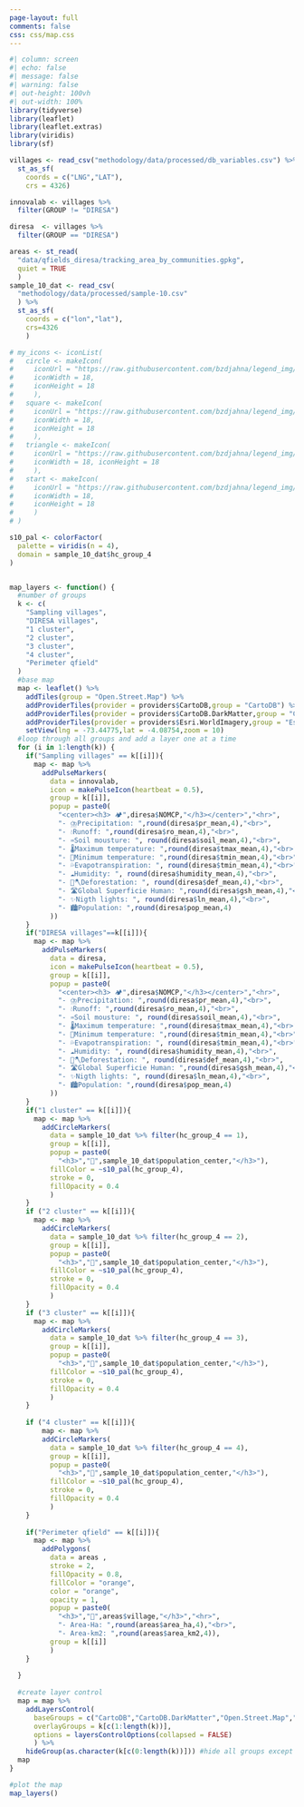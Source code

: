 ```yaml
---
page-layout: full
comments: false
css: css/map.css
---
```


```r
#| column: screen
#| echo: false
#| message: false
#| warning: false
#| out-height: 100vh
#| out-width: 100%
library(tidyverse)
library(leaflet)
library(leaflet.extras)
library(viridis)
library(sf)

villages <- read_csv("methodology/data/processed/db_variables.csv") %>% 
  st_as_sf(
    coords = c("LNG","LAT"),
    crs = 4326)

innovalab <- villages %>% 
  filter(GROUP != "DIRESA")

diresa  <- villages %>% 
  filter(GROUP == "DIRESA")

areas <- st_read(
  "data/qfields_diresa/tracking_area_by_communities.gpkg",
  quiet = TRUE
  )
sample_10_dat <- read_csv(
  "methodology/data/processed/sample-10.csv"
  ) %>% 
  st_as_sf(
    coords = c("lon","lat"),
    crs=4326
    )

# my_icons <- iconList(
#   circle <- makeIcon(
#     iconUrl = "https://raw.githubusercontent.com/bzdjahna/legend_img/41d55a5a0a304e4faa6b6458a0a319aad72e1586/1circle.svg",
#     iconWidth = 18,
#     iconHeight = 18
#     ),
#   square <- makeIcon(
#     iconUrl = "https://raw.githubusercontent.com/bzdjahna/legend_img/41d55a5a0a304e4faa6b6458a0a319aad72e1586/3square.svg",
#     iconWidth = 18,
#     iconHeight = 18
#     ),
#   triangle <- makeIcon(
#     iconUrl = "https://raw.githubusercontent.com/bzdjahna/legend_img/41d55a5a0a304e4faa6b6458a0a319aad72e1586/2triangle.svg",
#     iconWidth = 18, iconHeight = 18
#     ),
#   start <- makeIcon(
#     iconUrl = "https://raw.githubusercontent.com/bzdjahna/legend_img/41d55a5a0a304e4faa6b6458a0a319aad72e1586/4star.svg",
#     iconWidth = 18,
#     iconHeight = 18
#     )
# )

s10_pal <- colorFactor(
  palette = viridis(n = 4),
  domain = sample_10_dat$hc_group_4
)


map_layers <- function() {
  #number of groups
  k <- c(
    "Sampling villages",
    "DIRESA villages",
    "1 cluster",
    "2 cluster",
    "3 cluster",
    "4 cluster",
    "Perimeter qfield"
  )
  #base map
  map <- leaflet() %>% 
    addTiles(group = "Open.Street.Map") %>% 
    addProviderTiles(provider = providers$CartoDB,group = "CartoDB") %>% 
    addProviderTiles(provider = providers$CartoDB.DarkMatter,group = "CartoDB.DarkMatter") %>% 
    addProviderTiles(provider = providers$Esri.WorldImagery,group = "Esri.WorldImagery") %>% 
    setView(lng = -73.44775,lat = -4.08754,zoom = 10)
  #loop through all groups and add a layer one at a time
  for (i in 1:length(k)) {
    if("Sampling villages" == k[[i]]){
      map <- map %>% 
        addPulseMarkers(
          data = innovalab,
          icon = makePulseIcon(heartbeat = 0.5),
          group = k[[i]],
          popup = paste0(
            "<center><h3> 🏕️",diresa$NOMCP,"</h3></center>","<hr>",
            "- ⛈️Precipitation: ",round(diresa$pr_mean,4),"<br>",
            "- 💧Runoff: ",round(diresa$ro_mean,4),"<br>",
            "- ♒Soil mousture: ", round(diresa$soil_mean,4),"<br>",
            "- 🌡️Maximum temperature: ",round(diresa$tmax_mean,4),"<br>",
            "- 🧊Minimum temperature: ",round(diresa$tmin_mean,4),"<br>",
            "- 💦Evapotranspiration: ", round(diresa$tmin_mean,4),"<br>",
            "- ☁️Humidity: ", round(diresa$humidity_mean,4),"<br>",
            "- 🌳🪓Deforestation: ", round(diresa$def_mean,4),"<br>",
            "- 🛣️Global Superficie Human: ",round(diresa$gsh_mean,4),"<br>",
            "- ✨Nigth lights: ", round(diresa$ln_mean,4),"<br>",
            "- 🏙Population: ",round(diresa$pop_mean,4) 
          ))
    }
    if("DIRESA villages"==k[[i]]){
      map <- map %>% 
        addPulseMarkers(
          data = diresa,
          icon = makePulseIcon(heartbeat = 0.5),
          group = k[[i]],
          popup = paste0(
            "<center><h3> 🏕️",diresa$NOMCP,"</h3></center>","<hr>",
            "- ⛈️Precipitation: ",round(diresa$pr_mean,4),"<br>",
            "- 💧Runoff: ",round(diresa$ro_mean,4),"<br>",
            "- ♒Soil mousture: ", round(diresa$soil_mean,4),"<br>",
            "- 🌡️Maximum temperature: ",round(diresa$tmax_mean,4),"<br>",
            "- 🧊Minimum temperature: ",round(diresa$tmin_mean,4),"<br>",
            "- 💦Evapotranspiration: ", round(diresa$tmin_mean,4),"<br>",
            "- ☁️Humidity: ", round(diresa$humidity_mean,4),"<br>",
            "- 🌳🪓Deforestation: ", round(diresa$def_mean,4),"<br>",
            "- 🛣️Global Superficie Human: ",round(diresa$gsh_mean,4),"<br>",
            "- ✨Nigth lights: ", round(diresa$ln_mean,4),"<br>",
            "- 🏙Population: ",round(diresa$pop_mean,4) 
          ))
    }
    if("1 cluster" == k[[i]]){
      map <- map %>% 
        addCircleMarkers(
          data = sample_10_dat %>% filter(hc_group_4 == 1),
          group = k[[i]],
          popup = paste0(
            "<h3>","🏡",sample_10_dat$population_center,"</h3>"),
          fillColor = ~s10_pal(hc_group_4),
          stroke = 0,
          fillOpacity = 0.4
          ) 
    }
    if ("2 cluster" == k[[i]]){
      map <- map %>% 
        addCircleMarkers(
          data = sample_10_dat %>% filter(hc_group_4 == 2),
          group = k[[i]],
          popup = paste0(
            "<h3>","🏡",sample_10_dat$population_center,"</h3>"),
          fillColor = ~s10_pal(hc_group_4),
          stroke = 0,
          fillOpacity = 0.4
          ) 
    }
    if ("3 cluster" == k[[i]]){
      map <- map %>% 
        addCircleMarkers(
          data = sample_10_dat %>% filter(hc_group_4 == 3),
          group = k[[i]],
          popup = paste0(
            "<h3>","🏡",sample_10_dat$population_center,"</h3>"),
          fillColor = ~s10_pal(hc_group_4),
          stroke = 0,
          fillOpacity = 0.4
          ) 
    }
    
    if ("4 cluster" == k[[i]]){
        map <- map %>% 
        addCircleMarkers(
          data = sample_10_dat %>% filter(hc_group_4 == 4),
          group = k[[i]],
          popup = paste0(
            "<h3>","🏡",sample_10_dat$population_center,"</h3>"),
          fillColor = ~s10_pal(hc_group_4),
          stroke = 0,
          fillOpacity = 0.4
          ) 
    }
    
    if("Perimeter qfield" == k[[i]]){
      map <- map %>% 
        addPolygons(
          data = areas ,
          stroke = 2,
          fillOpacity = 0.8,
          fillColor = "orange",
          color = "orange",
          opacity = 1,
          popup = paste0(
            "<h3>","🏡",areas$village,"</h3>","<hr>",
            "- Area-Ha: ",round(areas$area_ha,4),"<br>",
            "- Area-km2: ",round(areas$area_km2,4)),
          group = k[[i]]
          )
    }
    
  }
  
  #create layer control
  map = map %>% 
    addLayersControl(
      baseGroups = c("CartoDB","CartoDB.DarkMatter","Open.Street.Map","Esri.WorldImagery"),
      overlayGroups = k[c(1:length(k))],
      options = layersControlOptions(collapsed = FALSE)
      ) %>% 
    hideGroup(as.character(k[c(0:length(k))])) #hide all groups except the 1st one
  map
}

#plot the map
map_layers()
```
